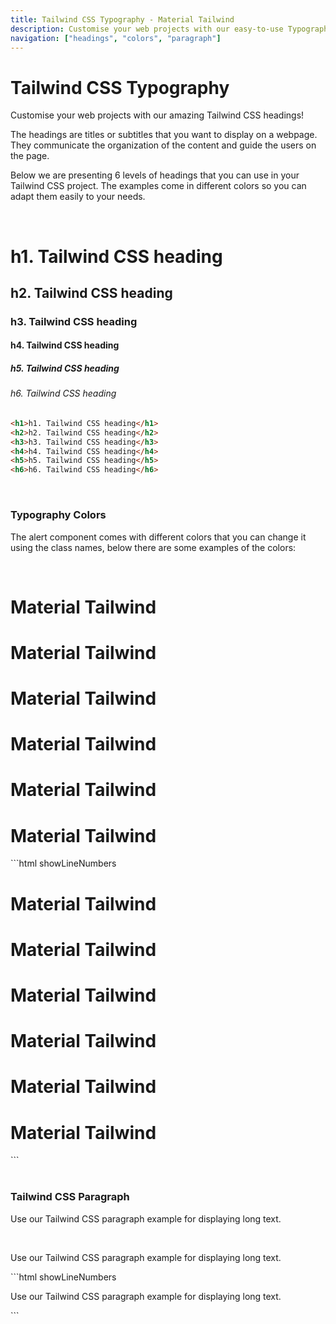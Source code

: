 ```yaml
---
title: Tailwind CSS Typography - Material Tailwind
description: Customise your web projects with our easy-to-use Typography component for Tailwind CSS using Material Design guidelines.
navigation: ["headings", "colors", "paragraph"]
---
```


# Tailwind CSS Typography

Customise your web projects with our amazing Tailwind CSS headings!

The headings are titles or subtitles that you want to display on a webpage. They communicate the organization of the content and guide the users on the page.

Below we are presenting 6 levels of headings that you can use in your Tailwind CSS project. The examples come in different colors so you can adapt them easily to your needs.

<br />

<ComponentDemo id="headings">
  <div className="text-left">
    <h1>h1. Tailwind CSS heading</h1>
    <h2>h2. Tailwind CSS heading</h2>
    <h3>h3. Tailwind CSS heading</h3>
    <h4>h4. Tailwind CSS heading</h4>
    <h5>h5. Tailwind CSS heading</h5>
    <h6>h6. Tailwind CSS heading</h6>
  </div>
</ComponentDemo>

```html showLineNumbers
<h1>h1. Tailwind CSS heading</h1>
<h2>h2. Tailwind CSS heading</h2>
<h3>h3. Tailwind CSS heading</h3>
<h4>h4. Tailwind CSS heading</h4>
<h5>h5. Tailwind CSS heading</h5>
<h6>h6. Tailwind CSS heading</h6>
```

<br />

### Typography Colors

The alert component comes with different colors that you can change it using the class names, below there are some examples of the colors:

<br />

<ComponentDemo id="colors">
  <div className="text-left">
    <h1 className="text-pink-500">Material Tailwind</h1>
    <h1 className="text-blue-500">Material Tailwind</h1>
    <h1 className="text-green-500">Material Tailwind</h1>
    <h1 className="text-orange-500">Material Tailwind</h1>
    <h1 className="text-red-500">Material Tailwind</h1>
    <h1 className="text-dark-500">Material Tailwind</h1>
  </div>
</ComponentDemo>
```html showLineNumbers
<h1 class="text-pink-500">Material Tailwind</h1>
<h1 class="text-blue-500">Material Tailwind</h1>
<h1 class="text-green-500">Material Tailwind</h1>
<h1 class="text-orange-500">Material Tailwind</h1>
<h1 class="text-red-500">Material Tailwind</h1>
<h1 class="text-dark-500">Material Tailwind</h1>
```
<br />
<br />

### Tailwind CSS Paragraph

Use our Tailwind CSS paragraph example for displaying long text.

<br />

<ComponentDemo id="paragraph">
  <div className="text-left">
    <p>Use our Tailwind CSS paragraph example for displaying long text.</p>
  </div>
</ComponentDemo>
```html showLineNumbers
<p>Use our Tailwind CSS paragraph example for displaying long text. </p>
```
